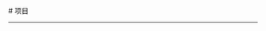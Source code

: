 
<BaseLayout title="Project">
  <BaseCard title="Project">
# 项目

---

  </BaseCard>
  <ProjectCard
    title="2016.01分班快闪"
    image="https://creation.bcmcdn.com/120/kitten/d2ViXzIwMDFfNDg4MzQyOF8xMTY4NDc5ODJfMTczNTM1ODA3NTMwMV8zMjA3NTRiMg=="
    desc="纪念我们的青春！"
    url="https://shequ.codemao.cn/work/116847982"
    badge="Kitten"
    target="_self"
  />
  <ProjectCard
    title="覆盖之爱"
    image="https://creation.bcmcdn.com/445/kitten/d2ViXzIwMDFfNDg4MzQyOF8yMzYyOTcwNjJfMTczNTM1ODU0NTAxM19kMWIxNjY2NQ==.png"
    desc="一个用Kitten复刻的游戏"
    url="https://shequ.codemao.cn/work/236297062"
    badge="Kitten"
    target="_self"
  />
</BaseLayout>
